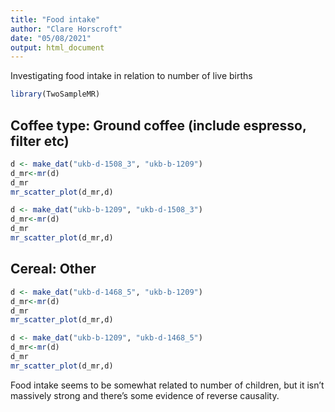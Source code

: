 ```yaml
---
title: "Food intake"
author: "Clare Horscroft"
date: "05/08/2021"
output: html_document
---
```


Investigating food intake in relation to number of live births

```r
library(TwoSampleMR)
```


## Coffee type: Ground coffee (include espresso, filter etc) 

```r
d <- make_dat("ukb-d-1508_3", "ukb-b-1209")
d_mr<-mr(d)
d_mr
mr_scatter_plot(d_mr,d)
```

```r
d <- make_dat("ukb-b-1209", "ukb-d-1508_3")
d_mr<-mr(d)
d_mr
mr_scatter_plot(d_mr,d)
```



## Cereal: Other

```r
d <- make_dat("ukb-d-1468_5", "ukb-b-1209")
d_mr<-mr(d)
d_mr
mr_scatter_plot(d_mr,d)
```

```r
d <- make_dat("ukb-b-1209", "ukb-d-1468_5")
d_mr<-mr(d)
d_mr
mr_scatter_plot(d_mr,d)
```

Food intake seems to be somewhat related to number of children, but it isn't massively strong and there's some evidence of reverse causality.